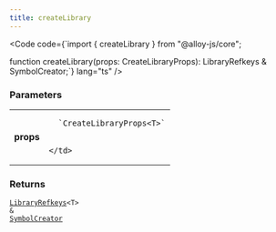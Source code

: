 ```yaml
---
title: createLibrary
---
```







<Code code={`import { createLibrary } from "@alloy-js/core";

function createLibrary<const T extends LibraryDescriptor>(props: CreateLibraryProps<T>): LibraryRefkeys<T> & SymbolCreator;`} lang="ts" />

### Parameters

<table>
  <tr>
    <td style="text-align: right;font-weight: bold;">props</td>
    <td>
    
      `CreateLibraryProps<T>`
      
      
    </td>
  </tr>
</table>



### Returns

<code><a href="/reference/java/types/libraryrefkeys/">LibraryRefkeys</a>&lt;T> &amp; <a href="/reference/core/types/symbolcreator/">SymbolCreator</a></code>








